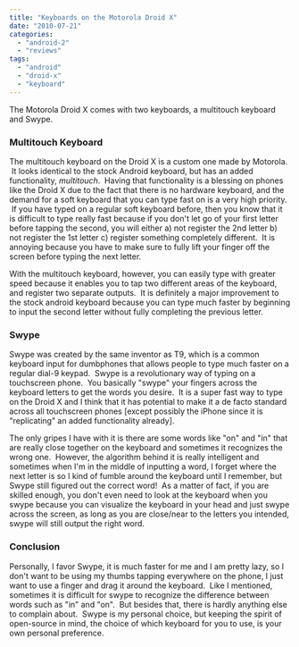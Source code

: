 ```yaml
---
title: "Keyboards on the Motorola Droid X"
date: "2010-07-21"
categories: 
  - "android-2"
  - "reviews"
tags: 
  - "android"
  - "droid-x"
  - "keyboard"
---
```


The Motorola Droid X comes with two keyboards, a multitouch keyboard and Swype.

### Multitouch Keyboard

The multitouch keyboard on the Droid X is a custom one made by Motorola.  It looks identical to the stock Android keyboard, but has an added functionality, _multitouch_.  Having that functionality is a blessing on phones like the Droid X due to the fact that there is no hardware keyboard, and the demand for a soft keyboard that you can type fast on is a very high priority.  If you have typed on a regular soft keyboard before, then you know that it is difficult to type really fast because if you don't let go of your first letter before tapping the second, you will either a) not register the 2nd letter b) not register the 1st letter c) register something completely different.  It is annoying because you have to make sure to fully lift your finger off the screen before typing the next letter.

With the multitouch keyboard, however, you can easily type with greater speed because it enables you to tap two different areas of the keyboard, and register two separate outputs.  It is definitely a major improvement to the stock android keyboard because you can type much faster by beginning to input the second letter without fully completing the previous letter.

### Swype

Swype was created by the same inventor as T9, which is a common keyboard input for dumbphones that allows people to type much faster on a regular dial-9 keypad.  Swype is a revolutionary way of typing on a touchscreen phone.  You basically "swype" your fingers across the keyboard letters to get the words you desire.  It is a super fast way to type on the Droid X and I think that it has potential to make it a de facto standard across all touchscreen phones \[except possibly the iPhone since it is "replicating" an added functionality already\].

The only gripes I have with it is there are some words like "on" and "in" that are really close together on the keyboard and sometimes it recognizes the wrong one.  However, the algorithm behind it is really intelligent and sometimes when I'm in the middle of inputting a word, I forget where the next letter is so I kind of fumble around the keyboard until I remember, but Swype still figured out the correct word!  As a matter of fact, if you are skilled enough, you don't even need to look at the keyboard when you swype because you can visualize the keyboard in your head and just swype across the screen, as long as you are close/near to the letters you intended, swype will still output the right word.

### Conclusion

Personally, I favor Swype, it is much faster for me and I am pretty lazy, so I don't want to be using my thumbs tapping everywhere on the phone, I just want to use a finger and drag it around the keyboard.  Like I mentioned, sometimes it is difficult for swype to recognize the difference between words such as "in" and "on".  But besides that, there is hardly anything else to complain about.  Swype is my personal choice, but keeping the spirit of open-source in mind, the choice of which keyboard for you to use, is your own personal preference.
